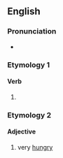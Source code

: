 ==English==

===Pronunciation===
* {{IPA|en|/ˈklæmɪŋ/}}

===Etymology 1===

====Verb====
{{head|en|verb form}}

# {{present participle of|en|clam|nocat=1}}

===Etymology 2===

====Adjective====
{{en-adj|-}}

# {{lb|en|Geordie}} very [[hungry]]
